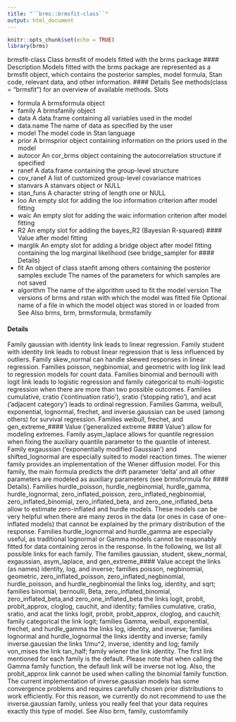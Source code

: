 ```yaml
---
title: "``brms::brmsfit-class``"
output: html_document
---
```


```r
knitr::opts_chunk$set(echo = TRUE)
library(brms)
```



brmsfit-class Class brmsfit of models fitted with the brms package
#### Description 
Models fitted with the brms package are represented as a brmsfit object, which contains the posterior
samples, model formula, Stan code, relevant data, and other information.
#### Details
See methods(class = "brmsfit") for an overview of available methods.
Slots

* formula A brmsformula object
* family A brmsfamily object
* data A data.frame containing all variables used in the model
* data.name The name of data as specified by the user
* model The model code in Stan language
* prior A brmsprior object containing information on the priors used in the model
* autocor An cor_brms object containing the autocorrelation structure if specified
* ranef A data.frame containing the group-level structure
* cov_ranef A list of customized group-level covariance matrices
* stanvars A stanvars object or NULL
* stan_funs A character string of length one or NULL
* loo An empty slot for adding the loo information criterion after model fitting
* waic An empty slot for adding the waic information criterion after model fitting
* R2 An empty slot for adding the bayes_R2 (Bayesian R-squared) #### Value after model fitting
* marglik An empty slot for adding a bridge object after model fitting containing the log marginal
likelihood (see bridge_sampler for #### Details)
* fit An object of class stanfit among others containing the posterior samples
exclude The names of the parameters for which samples are not saved
* algorithm The name of the algorithm used to fit the model
version The versions of brms and rstan with which the model was fitted
file Optional name of a file in which the model object was stored in or loaded from
See Also
brms, brm, brmsformula, brmsfamily

#### Details

Family gaussian with identity link leads to linear regression. Family student with identity
link leads to robust linear regression that is less influenced by outliers. Family skew_normal can
handle skewed responses in linear regression. Families poisson, negbinomial, and geometric
with log link lead to regression models for count data. Families binomial and bernoulli with
logit link leads to logistic regression and family categorical to multi-logistic regression when
there are more than two possible outcomes. Families cumulative, cratio (’continuation ratio’),
sratio (’stopping ratio’), and acat (’adjacent category’) leads to ordinal regression. Families
Gamma, weibull, exponential, lognormal, frechet, and inverse.gaussian can be used (among
others) for survival regression. Families weibull, frechet, and gen_extreme_#### Value (’generalized
extreme #### Value’) allow for modeling extremes. Family asym_laplace allows for quantile regression
when fixing the auxiliary quantile parameter to the quantile of interest. Family exgaussian
(’exponentially modified Gaussian’) and shifted_lognormal are especially suited to model reaction
times. The wiener family provides an implementation of the Wiener diffusion model.
For this family, the main formula predicts the drift parameter ’delta’ and all other parameters
are modeled as auxiliary parameters (see brmsformula for #### Details). Families hurdle_poisson,
hurdle_negbinomial, hurdle_gamma, hurdle_lognormal, zero_inflated_poisson, zero_inflated_negbinomial,
zero_inflated_binomial, zero_inflated_beta, and zero_one_inflated_beta allow to estimate
zero-inflated and hurdle models. These models can be very helpful when there are many zeros
in the data (or ones in case of one-inflated models) that cannot be explained by the primary distribution
of the response. Families hurdle_lognormal and hurdle_gamma are especially useful, as
traditional lognormal or Gamma models cannot be reasonably fitted for data containing zeros in the
response.
In the following, we list all possible links for each family. The families gaussian, student,
skew_normal, exgaussian, asym_laplace, and gen_extreme_#### Value accept the links (as names)
identity, log, and inverse; families poisson, negbinomial, geometric, zero_inflated_poisson,
zero_inflated_negbinomial, hurdle_poisson, and hurdle_negbinomial the links log, identity, and sqrt; families binomial, bernoulli, Beta, zero_inflated_binomial, zero_inflated_beta,and zero_one_inflated_beta the links logit, probit, probit_approx, cloglog, cauchit, and
identity; families cumulative, cratio, sratio, and acat the links logit, probit, probit_approx,
cloglog, and cauchit; family categorical the link logit; families Gamma, weibull, exponential, frechet, and hurdle_gamma the links log, identity, and inverse; families lognormal and hurdle_lognormal the links identity and inverse; family inverse.gaussian the links 1/mu^2,
inverse, identity and log; family von_mises the link tan_half; family wiener the link identity.
The first link mentioned for each family is the default.
Please note that when calling the Gamma family function, the default link will be inverse not log.
Also, the probit_approx link cannot be used when calling the binomial family function.
The current implementation of inverse.gaussian models has some convergence problems and requires carefully chosen prior distributions to work efficiently. For this reason, we currently do not recommend to use the inverse.gaussian family, unless you really feel that your data requires exactly this type of model.
See Also
brm, family, customfamily

